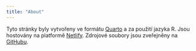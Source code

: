 ```yaml
---
title: "About"
---
```


Tyto stránky byly vytvořeny ve formátu [Quarto](https://quarto.org/docs/websites) a za použití jazyka R. Jsou hostovány na platformě [Netlify](https://www.netlify.com/). Zdrojové soubory jsou zveřejněny na [GitHubu](https://github.com/jfronc/jfronc.cz).
